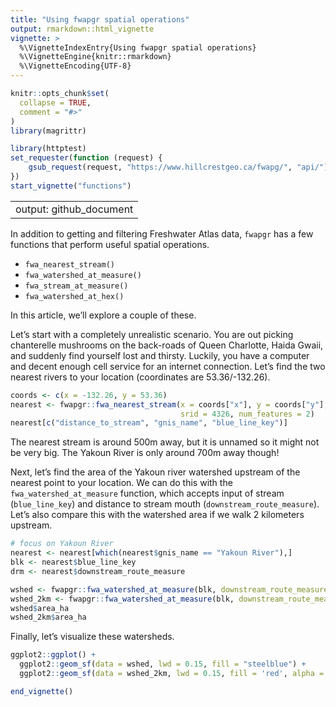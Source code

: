 ```yaml
---
title: "Using fwapgr spatial operations"
output: rmarkdown::html_vignette
vignette: >
  %\VignetteIndexEntry{Using fwapgr spatial operations}
  %\VignetteEngine{knitr::rmarkdown}
  %\VignetteEncoding{UTF-8}
---
```


```r
knitr::opts_chunk$set(
  collapse = TRUE,
  comment = "#>"
)
library(magrittr)
```

```r
library(httptest)
set_requester(function (request) {
    gsub_request(request, "https://www.hillcrestgeo.ca/fwapg/", "api/")
})
start_vignette("functions")
```
---
output: github_document
---

In addition to getting and filtering Freshwater Atlas data, `fwapgr` has a few functions that perform useful spatial operations. 

* `fwa_nearest_stream()`
* `fwa_watershed_at_measure()`
* `fwa_stream_at_measure()`
* `fwa_watershed_at_hex()`

In this article, we'll explore a couple of these. 

Let's start with a completely unrealistic scenario. You are out picking chanterelle mushrooms on the back-roads of Queen Charlotte, Haida Gwaii, and suddenly find yourself lost and thirsty. Luckily, you have a computer and decent enough cell service for an internet connection. Let's find the two nearest rivers to your location (coordinates are 53.36/-132.26).
```r
coords <- c(x = -132.26, y = 53.36)
nearest <- fwapgr::fwa_nearest_stream(x = coords["x"], y = coords["y"], 
                                      srid = 4326, num_features = 2)
nearest[c("distance_to_stream", "gnis_name", "blue_line_key")]
```
The nearest stream is around 500m away, but it is unnamed so it might not be very big. The Yakoun River is only around 700m away though!

Next, let's find the area of the Yakoun river watershed upstream of the nearest point to your location. We can do this with the `fwa_watershed_at_measure` function, which accepts input of stream (`blue_line_key`) and distance to stream mouth (`downstream_route_measure`). Let's also compare this with the watershed area if we walk 2 kilometers upstream.

```r
# focus on Yakoun River 
nearest <- nearest[which(nearest$gnis_name == "Yakoun River"),]
blk <- nearest$blue_line_key
drm <- nearest$downstream_route_measure 

wshed <- fwapgr::fwa_watershed_at_measure(blk, downstream_route_measure = drm)
wshed_2km <- fwapgr::fwa_watershed_at_measure(blk, downstream_route_measure = drm + 2000)
wshed$area_ha
wshed_2km$area_ha
```
Finally, let's visualize these watersheds.

```r
ggplot2::ggplot() +
  ggplot2::geom_sf(data = wshed, lwd = 0.15, fill = "steelblue") +
  ggplot2::geom_sf(data = wshed_2km, lwd = 0.15, fill = 'red', alpha = 0.5)
```
```r
end_vignette()
```
